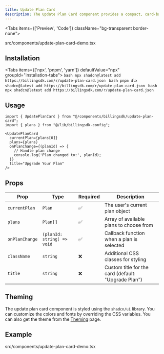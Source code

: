 ```yaml
---
title: Update Plan Card
description: The Update Plan Card component provides a compact, card-based interface for users to upgrade or change their subscription plan. It's perfect for embedding in dashboards or sidebars where space is limited.
---
```


<Tabs items={['Preview', 'Code']} className="bg-transparent border-none">
  <Tab value="Preview" className="border-none bg-transparent p-0 mt-3">
    <PreviewComponents registryName="update-plan-card">
      <UpdatePlanCardDemo />
    </PreviewComponents>
  </Tab>

  <Tab value="Code" className="mt-3">
  <include cwd lang="tsx" meta='title="src/components/update-plan-card-demo.tsx"'>src/components/update-plan-card-demo.tsx</include>

  </Tab>
</Tabs>

## Installation

<Tabs items={['npx', 'pnpm', 'yarn']} defaultValue="npx" groupId="installation-tabs">
  <Tab value="npx">
    ```bash
    npx shadcn@latest add https://billingsdk.com/r/update-plan-card.json
    ```
  </Tab>
  <Tab value="pnpm">
    ```bash
    pnpm dlx shadcn@latest add https://billingsdk.com/r/update-plan-card.json
    ```
  </Tab>
  <Tab value="yarn">
    ```bash
    npx shadcn@latest add https://billingsdk.com/r/update-plan-card.json
    ```
  </Tab>
</Tabs>

## Usage

```tsx
import { UpdatePlanCard } from "@/components/billingsdk/update-plan-card";
import { plans } from "@/lib/billingsdk-config";
```

```tsx
<UpdatePlanCard
  currentPlan={plans[0]}
  plans={plans}
  onPlanChange={(planId) => {
    // Handle plan change
    console.log('Plan changed to:', planId);
  }}
  title="Upgrade Your Plan"
/>
```

## Props

| Prop | Type | Required | Description |
|------|------|----------|-------------|
| `currentPlan` | `Plan` | ✅ | The user's current plan object |
| `plans` | `Plan[]` | ✅ | Array of available plans to choose from |
| `onPlanChange` | `(planId: string) => void` | ✅ | Callback function when a plan is selected |
| `className` | `string` | ❌ | Additional CSS classes for styling |
| `title` | `string` | ❌ | Custom title for the card (default: "Upgrade Plan") |

## Theming

The update plan card component is styled using the `shadcn/ui` library. You can customize the colors and fonts by overriding the CSS variables. You can also get the theme from the [Theming](/docs/theming) page.


## Example
<include cwd lang="tsx" meta='title="src/components/update-plan-card-demo.tsx"'>src/components/update-plan-card-demo.tsx</include>
